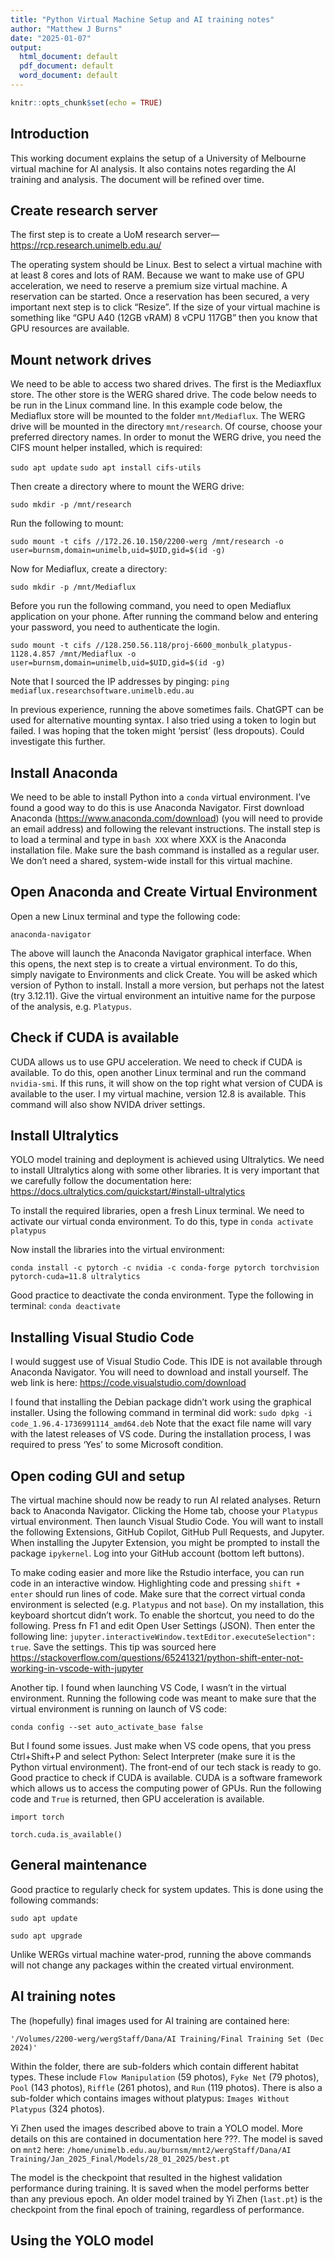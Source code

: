 ```yaml
---
title: "Python Virtual Machine Setup and AI training notes"
author: "Matthew J Burns"
date: "2025-01-07"
output:
  html_document: default
  pdf_document: default
  word_document: default
---
```


```r
knitr::opts_chunk$set(echo = TRUE)
```

## Introduction

This working document explains the setup of a University of Melbourne virtual machine for AI analysis. It also contains notes regarding the AI training and analysis. The document will be refined over time.

## Create research server

The first step is to create a UoM research server---<https://rcp.research.unimelb.edu.au/>

The operating system should be Linux. Best to select a virtual machine with at least 8 cores and lots of RAM. Because we want to make use of GPU acceleration, we need to reserve a premium size virtual machine. A reservation can be started. Once a reservation has been secured, a very important next step is to click "Resize". If the size of your virtual machine is something like "GPU A40 (12GB vRAM) 8 vCPU 117GB" then you know that GPU resources are available.

## Mount network drives

We need to be able to access two shared drives. The first is the Mediaxflux store. The other store is the WERG shared drive. The code below needs to be run in the Linux command line. In this example code below, the Mediaflux store will be mounted to the folder `mnt/Mediaflux`. The WERG drive will be mounted in the directory `mnt/research`. Of course, choose your preferred directory names. In order to monut the WERG drive, you need the CIFS mount helper installed, which is required:

`sudo apt update`
`sudo apt install cifs-utils`

Then create a directory where to mount the WERG drive:

`sudo mkdir -p /mnt/research`

Run the following to mount:

`sudo mount -t cifs //172.26.10.150/2200-werg /mnt/research -o user=burnsm,domain=unimelb,uid=$UID,gid=$(id -g)`

Now for Mediaflux, create a directory:

`sudo mkdir -p /mnt/Mediaflux`

Before you run the following command, you need to open Mediaflux application on your phone. After running the command below and entering your password, you need to authenticate the login.

`sudo mount -t cifs //128.250.56.118/proj-6600_monbulk_platypus-1128.4.857 /mnt/Mediaflux -o user=burnsm,domain=unimelb,uid=$UID,gid=$(id -g)`

Note that I sourced the IP addresses by pinging: `ping mediaflux.researchsoftware.unimelb.edu.au`

In previous experience, running the above sometimes fails. ChatGPT can be used for alternative mounting syntax. I also tried using a token to login but failed. I was hoping that the token might 'persist' (less dropouts). Could investigate this further.

## Install Anaconda

We need to be able to install Python into a `conda` virtual environment. I've found a good way to do this is use Anaconda Navigator. First download Anaconda (<https://www.anaconda.com/download>) (you will need to provide an email address) and following the relevant instructions. The install step is to load a terminal and type in `bash XXX` where XXX is the Anaconda installation file. Make sure the bash command is installed as a regular user. We don't need a shared, system-wide install for this virtual machine.

## Open Anaconda and Create Virtual Environment

Open a new Linux terminal and type the following code:

`anaconda-navigator`

The above will launch the Anaconda Navigator graphical interface. When this opens, the next step is to create a virtual environment. To do this, simply navigate to Environments and click Create. You will be asked which version of Python to install. Install a more version, but perhaps not the latest (try 3.12.11). Give the virtual environment an intuitive name for the purpose of the analysis, e.g. `Platypus`.

## Check if CUDA is available

CUDA allows us to use GPU acceleration. We need to check if CUDA is available. To do this, open another Linux terminal and run the command `nvidia-smi`. If this runs, it will show on the top right what version of CUDA is available to the user. I my virtual machine, version 12.8 is available. This command will also show NVIDA driver settings.

## Install Ultralytics

YOLO model training and deployment is achieved using Ultralytics. We need to install Ultralytics along with some other libraries. It is very important that we carefully follow the documentation here: <https://docs.ultralytics.com/quickstart/#install-ultralytics>

To install the required libraries, open a fresh Linux terminal. We need to activate our virtual conda environment. To do this, type in `conda activate platypus`

Now install the libraries into the virtual environment:

`conda install -c pytorch -c nvidia -c conda-forge pytorch torchvision pytorch-cuda=11.8 ultralytics`

Good practice to deactivate the conda environment. Type the following in terminal: `conda deactivate`

## Installing Visual Studio Code

I would suggest use of Visual Studio Code. This IDE is not available through Anaconda Navigator. You will need to download and install yourself. The web link is here: <https://code.visualstudio.com/download>

I found that installing the Debian package didn't work using the graphical installer. Using the following command in terminal did work: `sudo dpkg -i code_1.96.4-1736991114_amd64.deb`
Note that the exact file name will vary with the latest releases of VS code. During the installation process, I was required to press 'Yes' to some Microsoft condition.

## Open coding GUI and setup

The virtual machine should now be ready to run AI related analyses. Return back to Anaconda Navigator. Clicking the Home tab, choose your `Platypus` virtual environment. Then launch Visual Studio Code. You will want to install the following Extensions, GitHub Copilot, GitHub Pull Requests, and Jupyter. When installing the Jupyter Extension, you might be prompted to install the package `ipykernel`. Log into your GitHub account (bottom left buttons).

To make coding easier and more like the Rstudio interface, you can run code in an interactive window. Highlighting code and pressing `shift + enter` should run lines of code. Make sure that the correct virtual conda environment is selected (e.g. `Platypus` and not `base`). On my installation, this keyboard shortcut didn't work. To enable the shortcut, you need to do the following. Press fn F1 and edit Open User Settings (JSON). Then enter the following line: `jupyter.interactiveWindow.textEditor.executeSelection": true`. Save the settings. This tip was sourced here <https://stackoverflow.com/questions/65241321/python-shift-enter-not-working-in-vscode-with-jupyter>

Another tip. I found when launching VS Code, I wasn't in the virtual environment. Running the following code was meant to make sure that the virtual environment is running on launch of VS code:

`conda config --set auto_activate_base false`

But I found some issues. Just make when VS code opens, that you press Ctrl+Shift+P and select Python: Select Interpreter (make sure it is the Python virtual environment). The front-end of our tech stack is ready to go. Good practice to check if CUDA is available. CUDA is a software framework which allows us to access the computing power of GPUs. Run the following code and `True` is returned, then GPU acceleration is available.

`import torch`

`torch.cuda.is_available()`

## General maintenance

Good practice to regularly check for system updates. This is done using the following commands:

`sudo apt update`

`sudo apt upgrade`

Unlike WERGs virtual machine water-prod, running the above commands will not change any packages within the created virtual environment.

## AI training notes

The (hopefully) final images used for AI training are contained here:

`'/Volumes/2200-werg/wergStaff/Dana/AI Training/Final Training Set (Dec 2024)'`

Within the folder, there are sub-folders which contain different habitat types. These include `Flow Manipulation` (59 photos), `Fyke Net` (79 photos), `Pool` (143 photos), `Riffle` (261 photos), and `Run` (119 photos). There is also a sub-folder which contains images without platypus: `Images Without Platypus` (324 photos).

Yi Zhen used the images described above to train a YOLO model. More details on this are contained in documentation here ???. The model is saved on `mnt2` here: `/home/unimelb.edu.au/burnsm/mnt2/wergStaff/Dana/AI Training/Jan_2025_Final/Models/28_01_2025/best.pt`

The model is the checkpoint that resulted in the highest validation performance during training. It is saved when the model performs better than any previous epoch. An older model trained by Yi Zhen (`last.pt`) is the checkpoint from the final epoch of training, regardless of performance.

## Using the YOLO model
